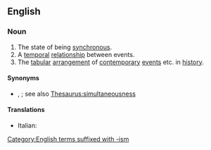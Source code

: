 ==English==

===Noun===
{{wikipedia}}
{{en-noun|~}}

# The state of being [[synchronous]].
# A [[temporal]] [[relationship]] between events.
# The [[tabular]] [[arrangement]] of [[contemporary]] [[event]]s etc. in [[history]].

====Synonyms====
* {{sense|state of being synchronous}} {{l|en|synchroneity}}, {{l|en|synchronicity}}; see also [[Thesaurus:simultaneousness]]

====Translations====
{{trans-see|synchronicity}}

{{trans-top|a temporal relationship between events}}
* Italian: {{t+|it|sincronismo|m}}
{{trans-mid}}
{{trans-bottom}}

[[Category:English terms suffixed with -ism]]